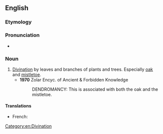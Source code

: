 ==English==

===Etymology===
{{confix|en|dendro|mancy}}

===Pronunciation===
* {{a|UK}} {{IPA|en|/ˈdɛndɹəmænsi/}}

===Noun===
{{en-noun|-}}

# [[divination|Divination]] by leaves and branches of plants and trees. Especially [[oak]] and [[mistletoe]].
#* '''1970''' Zolar Encyc. of Ancient & Forbidden Knowledge
#*: DENDROMANCY: This is associated with both the oak and the mistletoe.

====Translations====
{{trans-top|Divination by trees.}}
* French: {{t+|fr|dendromancie|f}}
{{trans-bottom}}

[[Category:en:Divination]]